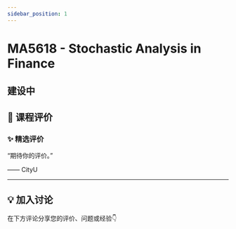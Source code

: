 ```yaml
---
sidebar_position: 1
---
```



# MA5618 - Stochastic Analysis in Finance

## 建设中

## **💬 课程评价**

### ✨ **精选评价**
<div className={commentStyles.commentBox}>
    <p className={commentStyles.commentText}>
        “期待你的评价。”
    </p>
    <p className={commentStyles.commentAuthor}>—— CityU</p>
</div>

---

## **💡 加入讨论**

在下方评论分享您的评价、问题或经验👇
<Utterances />
